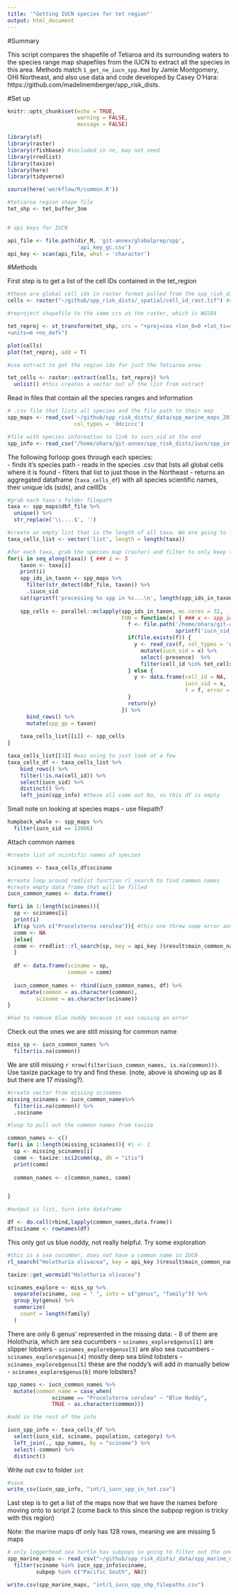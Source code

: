 ```yaml
---
title: '"Getting IUCN species for tet region"'
output: html_document
---
```


#Summary 

This script compares the shapefile of Tetiaroa and its surrounding waters to the species range map shapefiles from the IUCN to extract all the species in this area. Methods match `1_get_ne_iucn_spp.Rmd` by Jamie Montgomery, OHI Northeast, and also use data and code developed by Casey O'Hara: https://github.com/madelinemberger/spp_risk_dists.

#Set up

```r
knitr::opts_chunk$set(echo = TRUE,
                      warning = FALSE,
                      message = FALSE)

library(sf)
library(raster)
library(rfishbase) #included in ne, may not need
library(rredlist)
library(taxize)
library(here)
library(tidyverse)

source(here('workflow/R/common.R'))

#tetiaroa region shape file
tet_shp <- tet_buffer_3nm


# api keys for IUCN 

api_file <- file.path(dir_M, 'git-annex/globalprep/spp', 
                      'api_key_gc.csv')
api_key <- scan(api_file, what = 'character')

```

#Methods

First step is to get a list of the cell IDs contained in the tet_region

```r

#these are global cell ids in raster format pulled from the spp_risk_dists repo.
cells <- raster("~/github/spp_risk_dists/_spatial/cell_id_rast.tif") #resolution is 10 km - is this too big? the area of this shp is 259 km2

#reproject shapefile to the same crs as the raster, which is WGS84

tet_reproj <- st_transform(tet_shp, crs = "+proj=cea +lon_0=0 +lat_ts=45 +x_0=0 +y_0=0 +ellps=WGS84
+units=m +no_defs")

plot(cells)
plot(tet_reproj, add = T)

#use extract to get the region ids for just the Tetiaroa area

tet_cells <- raster::extract(cells, tet_reproj) %>% 
  unlist() #this creates a vector out of the list from extract

```

Read in files that contain all the species ranges and information

```r

# .csv file that lists all species and the file path to their map
spp_maps <- read_csv('~/github/spp_risk_dists/_data/spp_marine_maps_2019-2.csv',
                     col_types = 'ddciccc')

#file with species information to link to iucn_sid at the end
spp_info <- read_csv("/home/ohara/git-annex/spp_risk_dists/iucn/spp_info_from_api_2019-2.csv")

```

The following forloop goes through each species:  
- finds it's species path
- reads in the species .csv that lists all global cells where it is found
- filters that list to just those in the Northeast
- returns an aggregated dataframe (`taxa_cells_df`) with all species scientific names, their unique ids (sids), and cellIDs

```r

#grab each taxa's folder filepath
taxa <- spp_maps$dbf_file %>% 
  unique() %>% 
  str_replace('\\....$', '')

#create an empty list that is the length of all taxa. We are going to fill this list  
taxa_cells_list <- vector('list', length = length(taxa))

#for each taxa, grab the species map (raster) and filter to only keep those cells in the northeast.
for(i in seq_along(taxa)) { ### i <- 5
    taxon <- taxa[i]
    print(i)
    spp_ids_in_taxon <- spp_maps %>%
      filter(str_detect(dbf_file, taxon)) %>%
      .$iucn_sid
    cat(sprintf('processing %s spp in %s...\n', length(spp_ids_in_taxon), taxon)) #help with this, message?
    
    spp_cells <- parallel::mclapply(spp_ids_in_taxon, mc.cores = 32,
                                    FUN = function(x) { ### x <- spp_ids_in_taxon[1]
                                      f <- file.path('/home/ohara/git-annex/spp_risk_dists/spp_rasters_2019',
                                                     sprintf('iucn_sid_%s.csv', x))
                                      if(file.exists(f)) {
                                        y <- read_csv(f, col_types = 'di') %>%
                                          mutate(iucn_sid = x) %>%
                                          select(-presence)  %>%
                                          filter(cell_id %in% tet_cells)
                                      } else {
                                        y <- data.frame(cell_id = NA,
                                                        iucn_sid = x, 
                                                        f = f, error = 'file not found')
                                      }
                                      return(y)
                                    }) %>%
      bind_rows() %>%
      mutate(spp_gp = taxon)
    
    taxa_cells_list[[i]] <- spp_cells
}

taxa_cells_list[[3]] #was using to just look at a few
taxa_cells_df <- taxa_cells_list %>%
    bind_rows() %>% 
    filter(!is.na(cell_id)) %>% 
    select(iucn_sid) %>% 
    distinct() %>%
    left_join(spp_info) #these all came out Na, so this df is empty 
```

Small note on looking at species maps - use filepath?
```r

humpback_whale <- spp_maps %>% 
  filter(iucn_sid == 13006)

```

Attach common names

```r
#create list of scintific names of species

scinames <- taxa_cells_df$sciname

#create loop around redlist function rl_search to find common names  
#create empty data frame that will be filled
iucn_common_names <- data.frame() 

for(i in 1:length(scinames)){
  sp <- scinames[i]
  print(i)
  if(sp %in% c("Procelsterna cerulea")){ #this one threw some error and no $result was returned from rl_search
  comm <- NA
  }else{
  comm <- rredlist::rl_search(sp, key = api_key )$result$main_common_name
  }
  
  df <- data.frame(sciname = sp,
                   common = comm)
  
  iucn_common_names <- rbind(iucn_common_names, df) %>%
    mutate(common = as.character(common),
         sciname = as.character(sciname))
}

#had to remove blue noddy because it was causing an error

```

Check out the ones we are still missing for common name

```r

miss_sp <- iucn_common_names %>%
  filter(is.na(common))

```

We are still missing `r nrow(filter(iucn_common_names, is.na(common)))`. Use taxize package to try and find these. (note, above is showing up as 8 but there are 17 missing?). 

```r

#create vector from missing scinames
missing_scinames <- iucn_common_names%>%
  filter(is.na(common)) %>%
  .$sciname

#loop to pull out the common names from taxize

common_names <- c()
for(i in 1:length(missing_scinames)){ #i <- 1
  sp <- missing_scinames[i]
  comm <- taxize::sci2comm(sp, db = "itis")
  print(comm)
 
  common_names <- c(common_names, comm)


}

#output is list, turn into dataframe

df <- do.call(rbind,lapply(common_names,data.frame))
df$sciname <- rownames(df)

```

This only got us blue noddy, not really helpful. Try some exploration

```r
#this is a sea cucumber, does not have a common name in IUCN
rl_search("Holothuria olivacea", key = api_key )$result$main_common_name

taxize::get_wormsid("Holothuria olivacea")

scinames_explore <- miss_sp %>%
  separate(sciname, sep = " ", into = c("genus", "family")) %>% 
  group_by(genus) %>% 
  summarize(
    count = length(family)
  )


```

There are only 6 genus' represented in the missing data: 
- 8 of them are Holothuria, which are sea cucumbers
- `scinames_explore$genus[1]` are slipper lobsters
- `scinames_explore$genus[3]` are also sea cucumbers
- `scinames_explore$genus[4]` mostly deep sea blind lobsters
- `scinames_explore$genus[5]` these are the noddy's will add in manually below
- `scinames_explore$genus[6]` more lobsters?

```r

spp_names <- iucn_common_names %>% 
  mutate(common_name = case_when(
              sciname == "Procelsterna cerulea" ~ "Blue Noddy",
              TRUE ~ as.character(common)))

#add in the rest of the info 

iucn_spp_info <- taxa_cells_df %>%
  select(iucn_sid, sciname, population, category) %>% 
  left_join(., spp_names, by = "sciname") %>% 
  select(-common) %>% 
  distinct()

```

Write out csv to folder `int`

```r

#save
write_csv(iucn_spp_info, "int/1_iucn_spp_in_tet.csv")

```

Last step is to get a list of the maps now that we have the names before moving onto to script 2
(come back to this since the subpop region is tricky with this region)

Note: the marine maps df only has 128 rows, meaning we are missing 5 maps
```r
# only loggerhead sea turtle has subpops so going to filter out the one we want
spp_marine_maps <- read_csv("~/github/spp_risk_dists/_data/spp_marine_maps_2018-1.csv") %>%
  filter(sciname %in% iucn_spp_info$sciname, 
         subpop %in% c("Pacific South", NA))

write.csv(spp_marine_maps, "int/1_iucn_spp_shp_filepaths.csv")

```

